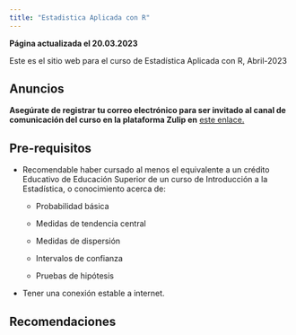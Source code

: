 ---
title: "Estadistica Aplicada con R"
---

**Página actualizada el 20.03.2023**

Este es el sitio web para el curso de Estadística Aplicada con R, Abril-2023

## Anuncios

**Asegúrate de registrar tu correo electrónico para ser invitado al canal de comunicación del curso en la plataforma Zulip en** [este enlace.](https://forms.gle/kdFPXgZZ9Kcz2hvB6){target="_blank"}


## Pre-requisitos

-   Recomendable haber cursado al menos el equivalente a un crédito Educativo de Educación Superior de un curso de Introducción a la Estadística, o conocimiento acerca de:

    -   Probabilidad básica
    
    -   Medidas de tendencia central
    
    -   Medidas de dispersión
    
    -   Intervalos de confianza
    
    -   Pruebas de hipótesis
    
-   Tener una conexión estable a internet.

## Recomendaciones







